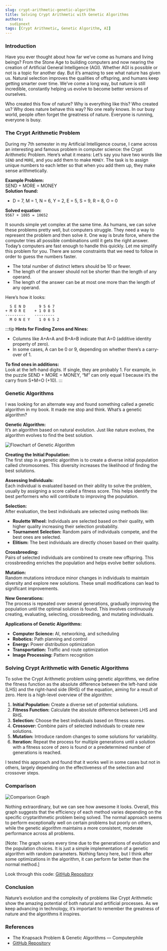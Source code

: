 ```yaml
---
slug: crypt-arithmetic-genetic-algorithm
title: Solving Crypt Arithmetic with Genetic Algorithms
authors:
  sudipnext
tags: [Crypt Arithmetic, Genetic Algorithm, AI]
---
```


### Introduction

Have you ever thought about how far we’ve come as humans and living beings? From the Stone Age to building computers and now nearing the creation of Artificial General Intelligence (AGI). Whether AGI is possible or not is a topic for another day. But it’s amazing to see what nature has given us. Natural selection improves the qualities of offspring, and humans keep getting smarter over time. We’ve come a long way, but nature is still incredible, constantly helping us evolve to become better versions of ourselves.
<!-- truncate -->

Who created this flow of nature? Why is everything like this? Who created us? Why does nature behave this way? No one really knows. In our busy world, people often forget the greatness of nature. Everyone is running, everyone is busy.
### The Crypt Arithmetic Problem

During my 7th semester in my Artificial Intelligence course, I came across an interesting and famous problem in computer science: the Crypt Arithmetic Problem. Here’s what it means: Let’s say you have two words like `SEND` and `MORE`, and you add them to make `MONEY`. The task is to assign unique numbers to each letter so that when you add them up, they make sense arithmetically.

**Example Problem:**  
SEND + MORE = MONEY  
**Solution found:**  
- D = 7, M = 1, N = 6, Y = 2, E = 5, S = 9, R = 8, O = 0

**Solved equation:**  
`9567 + 1085 = 10652`

It sounds simple yet complex at the same time. As humans, we can solve these problems pretty well, but computers struggle. They need a way to represent the problem and then solve it. One way is brute force, where the computer tries all possible combinations until it gets the right answer. Today’s computers are fast enough to handle this quickly. Let me simplify this problem for you. There are some constraints that we need to follow in order to guess the numbers faster.

- The total number of distinct letters should be 10 or fewer.
- The length of the answer should not be shorter than the length of any operand.
- The length of the answer can be at most one more than the length of any operand.

Here’s how it looks:

```
  S E N D      9 5 6 7
+ M O R E    + 1 0 8 5
---------    ---------
  M O N E Y    1 0 6 5 2
```
:::tip
**Hints for Finding Zeros and Nines:**

- Columns like A+A=A and B+A=B indicate that A=0 (additive identity property of zero).
- In some cases, A can be 0 or 9, depending on whether there’s a carry-over of 1.

**To find ones in additions:**  
Look at the left-hand digits. If single, they are probably 1. For example, in the puzzle SEND + MORE = MONEY, “M” can only equal 1 because it’s the carry from S+M=O (+10).
:::
### Genetic Algorithms

I was looking for an alternate way and found something called a genetic algorithm in my book. It made me stop and think. What’s a genetic algorithm?

**Genetic Algorithm:**  
It’s an algorithm based on natural evolution. Just like nature evolves, the algorithm evolves to find the best solution.

![Flowchart of Genetic Algorithm](https://miro.medium.com/v2/resize:fit:1100/format:webp/0*T0KqaTr777Q1ZI_P.jpg)

**Creating the Initial Population:**  
The first step in a genetic algorithm is to create a diverse initial population called chromosomes. This diversity increases the likelihood of finding the best solutions.

**Assessing Individuals:**  
Each individual is evaluated based on their ability to solve the problem, usually by assigning a score called a fitness score. This helps identify the best performers who will contribute to improving the population.

**Selection:**  
After evaluation, the best individuals are selected using methods like:
- **Roulette Wheel:** Individuals are selected based on their quality, with higher quality increasing their selection probability.
- **Tournament Selection:** Random pairs of individuals compete, and the best ones are selected.
- **Elitism:** The best individuals are directly chosen based on their quality.

**Crossbreeding:**  
Pairs of selected individuals are combined to create new offspring. This crossbreeding enriches the population and helps evolve better solutions.

**Mutation:**  
Random mutations introduce minor changes in individuals to maintain diversity and explore new solutions. These small modifications can lead to significant improvements.

**New Generations:**  
The process is repeated over several generations, gradually improving the population until the optimal solution is found. This involves continuously creating, evaluating, selecting, crossbreeding, and mutating individuals.

**Applications of Genetic Algorithms:**
- **Computer Science:** AI, networking, and scheduling
- **Robotics:** Path planning and control
- **Energy:** Power distribution optimization
- **Transportation:** Traffic and route optimization
- **Image Processing:** Pattern recognition

### Solving Crypt Arithmetic with Genetic Algorithms

To solve the Crypt Arithmetic problem using genetic algorithms, we define the fitness function as the absolute difference between the left-hand side (LHS) and the right-hand side (RHS) of the equation, aiming for a result of zero. Here is a high-level overview of the algorithm:

1. **Initial Population:** Create a diverse set of potential solutions.
2. **Fitness Function:** Calculate the absolute difference between LHS and RHS.
3. **Selection:** Choose the best individuals based on fitness scores.
4. **Crossover:** Combine pairs of selected individuals to create new solutions.
5. **Mutation:** Introduce random changes to some solutions for variability.
6. **Iteration:** Repeat the process for multiple generations until a solution with a fitness score of zero is found or a predetermined number of generations is reached.

I tested this approach and found that it works well in some cases but not in others, largely depending on the effectiveness of the selection and crossover steps.

### Comparison

![Comparison Graph](https://miro.medium.com/v2/resize:fit:1100/format:webp/1*KzNrOypd-GDXZzuRj_Ri_A.png)

Nothing extraordinary, but we can see how awesome it looks. Overall, this graph suggests that the efficiency of each method varies depending on the specific cryptarithmetic problem being solved. The normal approach seems to perform exceptionally well on certain problems but poorly on others, while the genetic algorithm maintains a more consistent, moderate performance across all problems.

[Note: The graph varies every time due to the generations of evolution and the population choices. It is just a simple implementation of a genetic algorithm with random parameters. Nothing fancy here, but I think after some optimizations in the algorithm, it can perform far better than the normal method.]

Look through this code: [GitHub Repository](https://github.com/sudipnext/cryptGen)

### Conclusion

Nature’s evolution and the complexity of problems like Crypt Arithmetic show the amazing potential of both natural and artificial processes. As we keep advancing in technology, it’s important to remember the greatness of nature and the algorithms it inspires.

### References

- The Knapsack Problem & Genetic Algorithms — Computerphile
- [GitHub Repository](https://github.com/vkmgeek/Cryptarithmatic)
